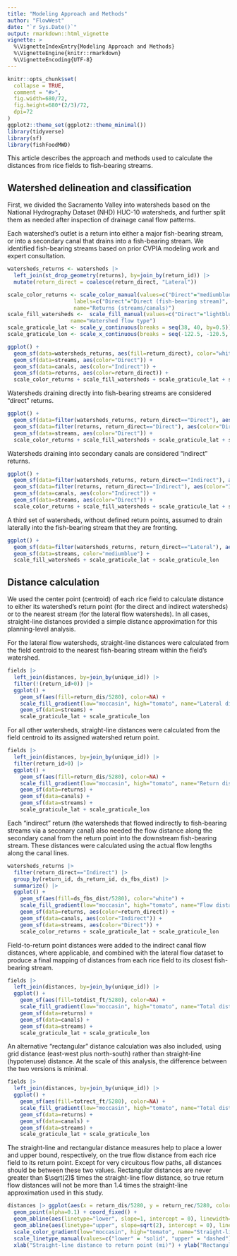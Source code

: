 ```yaml
---
title: "Modeling Approach and Methods"
author: "FlowWest"
date: "`r Sys.Date()`"
output: rmarkdown::html_vignette
vignette: >
  %\VignetteIndexEntry{Modeling Approach and Methods}
  %\VignetteEngine{knitr::rmarkdown}
  %\VignetteEncoding{UTF-8}
---
```


```r
knitr::opts_chunk$set(
  collapse = TRUE,
  comment = "#>",
  fig.width=680/72,
  fig.height=680*(2/3)/72,
  dpi=72
)
ggplot2::theme_set(ggplot2::theme_minimal())
library(tidyverse)
library(sf)
library(fishFoodMWD)
```

This article describes the approach and methods used to calculate the distances from rice fields to fish-bearing streams.

## Watershed delineation and classification

First, we divided the Sacramento Valley into watersheds based on the National Hydrography Dataset (NHD) HUC-10 watersheds, and further split them as needed after inspection of drainage canal flow patterns.

Each watershed's outlet is a return into either a major fish-bearing stream, or into a secondary canal that drains into a fish-bearing stream. We identified fish-bearing streams based on prior CVPIA modeling work and expert consultation.

```r
watersheds_returns <- watersheds |> 
  left_join(st_drop_geometry(returns), by=join_by(return_id)) |>
  mutate(return_direct = coalesce(return_direct, "Lateral"))

scale_color_returns <- scale_color_manual(values=c("Direct"="mediumblue", "Indirect"="darkred"), 
                     labels=c("Direct"="Direct (fish-bearing stream)", "Indirect"="Indirect (secondary canal)"),
                     name="Returns (streams/canals)")
scale_fill_watersheds <-  scale_fill_manual(values=c("Direct"="lightblue", "Indirect"="pink", "Lateral"="moccasin"), 
                    name="Watershed flow type")
scale_graticule_lat <- scale_y_continuous(breaks = seq(38, 40, by=0.5))
scale_graticule_lon <- scale_x_continuous(breaks = seq(-122.5, -120.5, by=0.5))

ggplot() + 
  geom_sf(data=watersheds_returns, aes(fill=return_direct), color="white") +
  geom_sf(data=streams, aes(color="Direct")) + 
  geom_sf(data=canals, aes(color="Indirect")) + 
  geom_sf(data=returns, aes(color=return_direct)) + 
  scale_color_returns + scale_fill_watersheds + scale_graticule_lat + scale_graticule_lon
```

Watersheds draining directly into fish-bearing streams are considered "direct" returns. 

```r
ggplot() + 
  geom_sf(data=filter(watersheds_returns, return_direct=="Direct"), aes(fill="Direct"), color="white") +
  geom_sf(data=filter(returns, return_direct=="Direct"), aes(color="Direct")) +
  geom_sf(data=streams, aes(color="Direct")) + 
  scale_color_returns + scale_fill_watersheds + scale_graticule_lat + scale_graticule_lon
```

Watersheds draining into secondary canals are considered "indirect" returns. 

```r
ggplot() + 
  geom_sf(data=filter(watersheds_returns, return_direct=="Indirect"), aes(fill="Indirect"), color="white") +
  geom_sf(data=filter(returns, return_direct=="Indirect"), aes(color="Indirect")) +
  geom_sf(data=canals, aes(color="Indirect")) +
  geom_sf(data=streams, aes(color="Direct")) +
  scale_color_returns + scale_fill_watersheds + scale_graticule_lat + scale_graticule_lon
```

A third set of watersheds, without defined return points, assumed to drain laterally into the fish-bearing stream that they are fronting.

```r
ggplot() + 
  geom_sf(data=filter(watersheds_returns, return_direct=="Lateral"), aes(fill="Lateral"), color="white") +
  geom_sf(data=streams, color="mediumblue") +
  scale_fill_watersheds + scale_graticule_lat + scale_graticule_lon
```

## Distance calculation

We used the center point (centroid) of each rice field to calculate distance to either its watershed's return point (for the direct and indirect watersheds) or to the nearest stream (for the lateral flow watersheds). In all cases, straight-line distances provided a simple distance approximation for this planning-level analysis. 

For the lateral flow watersheds, straight-line distances were calculated from the field centroid to the nearest fish-bearing stream within the field's watershed. 

```r
fields |> 
  left_join(distances, by=join_by(unique_id)) |>
  filter(!(return_id>0)) |>
  ggplot() + 
    geom_sf(aes(fill=return_dis/5280), color=NA) + 
    scale_fill_gradient(low="moccasin", high="tomato", name="Lateral distance (mi)") + 
    geom_sf(data=streams) +
    scale_graticule_lat + scale_graticule_lon
```

For all other watersheds, straight-line distances were calculated from the field centroid to its assigned watershed return point.

```r
fields |> 
  left_join(distances, by=join_by(unique_id)) |>
  filter(return_id>0) |>
  ggplot() + 
    geom_sf(aes(fill=return_dis/5280), color=NA) + 
    scale_fill_gradient(low="moccasin", high="tomato", name="Return distance (mi)") + 
    geom_sf(data=returns) +
    geom_sf(data=canals) +
    geom_sf(data=streams) +
    scale_graticule_lat + scale_graticule_lon
```

Each "indirect" return (the watersheds that flowed indirectly to fish-bearing streams via a seconary canal) also needed the flow distance along the secondary canal from the return point into the downstream fish-bearing stream. These distances were calculated using the actual flow lengths along the canal lines.


```r
watersheds_returns |> 
  filter(return_direct=="Indirect") |>
  group_by(return_id, ds_return_id, ds_fbs_dist) |> 
  summarize() |> 
  ggplot() + 
    geom_sf(aes(fill=ds_fbs_dist/5280), color="white") +
    scale_fill_gradient(low="moccasin", high="tomato", name="Flow distance (mi)") + 
    geom_sf(data=returns, aes(color=return_direct)) +
    geom_sf(data=canals, aes(color="Indirect")) +
    geom_sf(data=streams, aes(color="Direct")) +
    scale_color_returns + scale_graticule_lat + scale_graticule_lon
```

Field-to-return point distances were added to the indirect canal flow distances, where applicable, and combined with the lateral flow dataset to produce a final mapping of distances from each rice field to its closest fish-bearing stream.

```r
fields |> 
  left_join(distances, by=join_by(unique_id)) |>
  ggplot() + 
    geom_sf(aes(fill=totdist_ft/5280), color=NA) + 
    scale_fill_gradient(low="moccasin", high="tomato", name="Total distance (mi)") + 
    geom_sf(data=returns) +
    geom_sf(data=canals) +
    geom_sf(data=streams) +
    scale_graticule_lat + scale_graticule_lon
```

An alternative "rectangular" distance calculation was also included, using grid distance (east-west plus north-south) rather than straight-line (hypotenuse) distance. At the scale of this analysis, the difference between the two versions is minimal.  

```r
fields |> 
  left_join(distances, by=join_by(unique_id)) |>
  ggplot() + 
    geom_sf(aes(fill=totrect_ft/5280), color=NA) + 
    scale_fill_gradient(low="moccasin", high="tomato", name="Total distance (mi) \n(grid distance)") + 
    geom_sf(data=returns) +
    geom_sf(data=canals) +
    geom_sf(data=streams) +
    scale_graticule_lat + scale_graticule_lon
```
The straight-line and rectangular distance measures help to place a lower and upper bound, respectively, on the true flow distance from each rice field to its return point. Except for very circuitous flow paths, all distances should be between these two values. Rectangular distances are never greater than $\sqrt(2)$ times the straight-line flow distance, so true return flow distances will not be more than 1.4 times the straight-line approximation used in this study.

```r
distances |> ggplot(aes(x = return_dis/5280, y = return_rec/5280, color=return_dis/5280)) + 
  geom_point(alpha=0.1) + coord_fixed() + 
  geom_abline(aes(linetype="lower", slope=1, intercept = 0), linewidth=1) + 
  geom_abline(aes(linetype="upper", slope=sqrt(2), intercept = 0), linewidth=1) + 
  scale_color_gradient(low="moccasin", high="tomato", name="Straight-line distance \nto return point (mi)") + 
  scale_linetype_manual(values=c("lower" = "solid", "upper" = "dashed"), labels=c("lower"="y=x","upper"="y=sqrt(2)*x"), name="Reference Line") +
  xlab("Straight-line distance to return point (mi)") + ylab("Rectangular distance to return point (mi)") 
```
